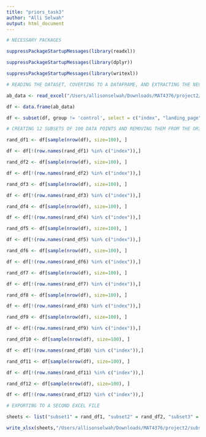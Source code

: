 ```yaml
---
title: "priors_task3"
author: "Alli Selwah"
output: html_document
---
```


```r
# NECESSARY PACKAGES

suppressPackageStartupMessages(library(readxl))

suppressPackageStartupMessages(library(dplyr))

suppressPackageStartupMessages(library(writexl))

# READING THE DATASET, COVERTING TO A DATAFRAME, AND EXTRACTING THE NECESSARY COLUMNS

ab_data <- read_excel("/Users/allisonselwah/Downloads/MAT4376/project2/ab_data_v2.xlsx")

df <- data.frame(ab_data)

df <- subset(df, group != 'control', select = c("index", "landing_page", "converted"))

# CREATING 12 SUBSETS OF 100 DATA POINTS AND REMOVING THEM FROM THE ORIGINAL DATASET TO AVOID DUPLICATES IN THE SUBSETS

rand_df1 <- df[sample(nrow(df), size=100), ]

df <- df[!(row.names(rand_df1) %in% c("index")),]

rand_df2 <- df[sample(nrow(df), size=100), ]

df <- df[!(row.names(rand_df2) %in% c("index")),]

rand_df3 <- df[sample(nrow(df), size=100), ]

df <- df[!(row.names(rand_df3) %in% c("index")),]

rand_df4 <- df[sample(nrow(df), size=100), ]

df <- df[!(row.names(rand_df4) %in% c("index")),]

rand_df5 <- df[sample(nrow(df), size=100), ]

df <- df[!(row.names(rand_df5) %in% c("index")),]

rand_df6 <- df[sample(nrow(df), size=100), ]

df <- df[!(row.names(rand_df6) %in% c("index")),]

rand_df7 <- df[sample(nrow(df), size=100), ]

df <- df[!(row.names(rand_df7) %in% c("index")),]

rand_df8 <- df[sample(nrow(df), size=100), ]

df <- df[!(row.names(rand_df8) %in% c("index")),]

rand_df9 <- df[sample(nrow(df), size=100), ]

df <- df[!(row.names(rand_df9) %in% c("index")),]

rand_df10 <- df[sample(nrow(df), size=100), ]

df <- df[!(row.names(rand_df10) %in% c("index")),]

rand_df11 <- df[sample(nrow(df), size=100), ]

df <- df[!(row.names(rand_df11) %in% c("index")),]

rand_df12 <- df[sample(nrow(df), size=100), ]

df <- df[!(row.names(rand_df12) %in% c("index")),]

# EXPORTING TO A SECOND EXCEL FILE 

sheets <- list("subset1" = rand_df1, "subset2" = rand_df2, "subset3" = rand_df3, "subset4" = rand_df4, "subset5" = rand_df5, "subset6" = rand_df6, "subset7" = rand_df7, "subset8" = rand_df8, "subset9" = rand_df9, "subset10" = rand_df10, "subset11" = rand_df11, "subset12" = rand_df12)

write_xlsx(sheets,"/Users/allisonselwah/Downloads/MAT4376/project2/subsets_treatment.xlsx")
```